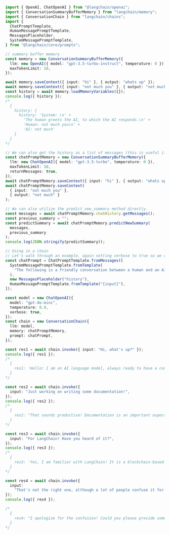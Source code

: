 ```typescript
import { OpenAI, ChatOpenAI } from "@langchain/openai";
import { ConversationSummaryBufferMemory } from "langchain/memory";
import { ConversationChain } from "langchain/chains";
import {
  ChatPromptTemplate,
  HumanMessagePromptTemplate,
  MessagesPlaceholder,
  SystemMessagePromptTemplate,
} from "@langchain/core/prompts";

// summary buffer memory
const memory = new ConversationSummaryBufferMemory({
  llm: new OpenAI({ model: "gpt-3.5-turbo-instruct", temperature: 0 }),
  maxTokenLimit: 10,
});

await memory.saveContext({ input: "hi" }, { output: "whats up" });
await memory.saveContext({ input: "not much you" }, { output: "not much" });
const history = await memory.loadMemoryVariables({});
console.log({ history });
/*
  {
    history: {
      history: 'System: \n' +
        'The human greets the AI, to which the AI responds.\n' +
        'Human: not much you\n' +
        'AI: not much'
    }
  }
*/

// We can also get the history as a list of messages (this is useful if you are using this with a chat prompt).
const chatPromptMemory = new ConversationSummaryBufferMemory({
  llm: new ChatOpenAI({ model: "gpt-3.5-turbo", temperature: 0 }),
  maxTokenLimit: 10,
  returnMessages: true,
});
await chatPromptMemory.saveContext({ input: "hi" }, { output: "whats up" });
await chatPromptMemory.saveContext(
  { input: "not much you" },
  { output: "not much" }
);

// We can also utilize the predict_new_summary method directly.
const messages = await chatPromptMemory.chatHistory.getMessages();
const previous_summary = "";
const predictSummary = await chatPromptMemory.predictNewSummary(
  messages,
  previous_summary
);
console.log(JSON.stringify(predictSummary));

// Using in a chain
// Let's walk through an example, again setting verbose to true so we can see the prompt.
const chatPrompt = ChatPromptTemplate.fromMessages([
  SystemMessagePromptTemplate.fromTemplate(
    "The following is a friendly conversation between a human and an AI. The AI is talkative and provides lots of specific details from its context. If the AI does not know the answer to a question, it truthfully says it does not know."
  ),
  new MessagesPlaceholder("history"),
  HumanMessagePromptTemplate.fromTemplate("{input}"),
]);

const model = new ChatOpenAI({
  model: "gpt-4o-mini",
  temperature: 0.9,
  verbose: true,
});
const chain = new ConversationChain({
  llm: model,
  memory: chatPromptMemory,
  prompt: chatPrompt,
});

const res1 = await chain.invoke({ input: "Hi, what's up?" });
console.log({ res1 });
/*
  {
    res1: 'Hello! I am an AI language model, always ready to have a conversation. How can I assist you today?'
  }
*/

const res2 = await chain.invoke({
  input: "Just working on writing some documentation!",
});
console.log({ res2 });
/*
  {
    res2: "That sounds productive! Documentation is an important aspect of many projects. Is there anything specific you need assistance with regarding your documentation? I'm here to help!"
  }
*/

const res3 = await chain.invoke({
  input: "For LangChain! Have you heard of it?",
});
console.log({ res3 });
/*
  {
    res3: 'Yes, I am familiar with LangChain! It is a blockchain-based language learning platform that aims to connect language learners with native speakers for real-time practice and feedback. It utilizes smart contracts to facilitate secure transactions and incentivize participation. Users can earn tokens by providing language learning services or consuming them for language lessons.'
  }
*/

const res4 = await chain.invoke({
  input:
    "That's not the right one, although a lot of people confuse it for that!",
});
console.log({ res4 });

/*
  {
    res4: "I apologize for the confusion! Could you please provide some more information about the LangChain you're referring to? That way, I can better understand and assist you with writing documentation for it."
  }
*/
```